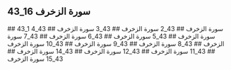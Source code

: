 ## 43_16 سورة الزخرف
<YouTube videoId='7pEFZYTiKNA' opts={opts} />
## 43_1 سورة الزخرف
<YouTube videoId='7N2B8jfY1pc' opts={opts} />
## 43_2 سورة الزخرف
<YouTube videoId='4vGH3OcrbTk' opts={opts} />
## 43_3 سورة الزخرف
<YouTube videoId='gpj2C8gFddE' opts={opts} />
## 43_4 سورة الزخرف
<YouTube videoId='evzUOfAYr4g' opts={opts} />
## 43_5 سورة الزخرف
<YouTube videoId='uV_3FDloEQw' opts={opts} />
## 43_6 سورة الزخرف
<YouTube videoId='0KDHVExbKF8' opts={opts} />
## 43_7 سورة الزخرف
<YouTube videoId='DVXHYGnyyM4' opts={opts} />
## 43_8 سورة الزخرف
<YouTube videoId='AC7Amm2EdvQ' opts={opts} />
## 43_9 سورة الزخرف
<YouTube videoId='Wm7taW1u7FQ' opts={opts} />
## 43_10 سورة الزخرف
<YouTube videoId='96HUbe_xM84' opts={opts} />
## 43_11 سورة الزخرف
<YouTube videoId='Ze3f9EkMGdk' opts={opts} />
## 43_12 سورة الزخرف
<YouTube videoId='gooSn9CxOqw' opts={opts} />
## 43_14 سورة الزخرف
<YouTube videoId='C2ZnKIBFSzQ' opts={opts} />
## 43_15 سورة الزخرف
<YouTube videoId='DBV_AIK94nA' opts={opts} />
